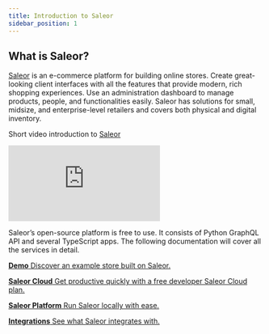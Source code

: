 ```yaml
---
title: Introduction to Saleor
sidebar_position: 1
---
```



## What is Saleor?

[Saleor](https://saleor.io) is an e-commerce platform for building online stores. Create great-looking client interfaces with all the features that provide modern, rich shopping experiences. Use an administration dashboard to manage products, people, and functionalities easily. Saleor has solutions for small, midsize, and enterprise-level retailers and covers both physical and digital inventory.

Short video introduction to [Saleor](https://saleor.io)

<div>
  <div
    style={{
      position: "relative",
      paddingTop: "56.25%",
      marginBottom: "var(--ifm-leading)",
    }}
  >
    <iframe
      src="https://www.youtube.com/embed/6XCpeP73qtA"
      title="YouTube video player"
      frameborder="0"
      allow="accelerometer; autoplay; clipboard-write; encrypted-media; gyroscope; picture-in-picture; web-share"
      allowfullscreen
      style={{
        position: "absolute",
        top: 0,
        left: 0,
        width: "100%",
        height: "100%",
      }}
    ></iframe>
  </div>
</div>

Saleor’s open-source platform is free to use. It consists of Python GraphQL API and several TypeScript apps. The following documentation will cover all the services in detail.

<CardGrid>

[**Demo** Discover an example store built on Saleor.](https://demo.saleor.io/channel-pln/en-US/)

[**Saleor Cloud** Get productive quickly with a free developer Saleor Cloud plan.](https://saleor.io/pricing/)

[**Saleor Platform** Run Saleor locally with ease.](https://github.com/saleor/saleor-platform)

[**Integrations** See what Saleor integrates with.](https://saleor.io/integrations/)

</CardGrid>

